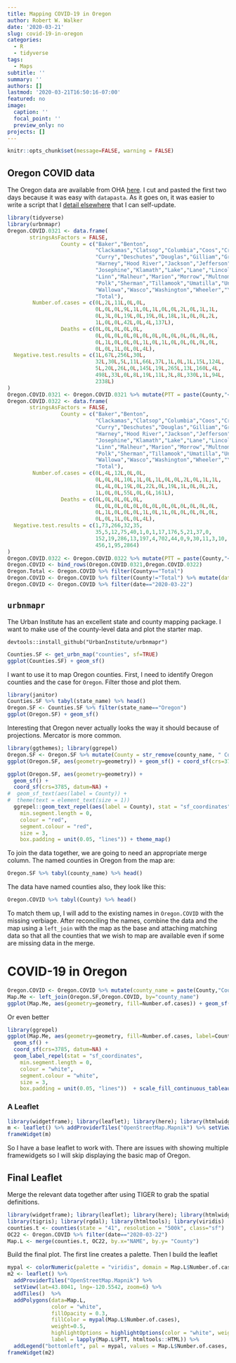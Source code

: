 ---
title: Mapping COVID-19 in Oregon
author: Robert W. Walker
date: '2020-03-21'
slug: covid-19-in-oregon
categories:
  - R
  - tidyverse
tags:
  - Maps
subtitle: ''
summary: ''
authors: []
lastmod: '2020-03-21T16:50:16-07:00'
featured: no
image:
  caption: ''
  focal_point: ''
  preview_only: no
projects: []
---

```{r setup, include=FALSE}
knitr::opts_chunk$set(message=FALSE, warning = FALSE)
```

## Oregon COVID data

The Oregon data are available from OHA [here](https://govstatus.egov.com/OR-OHA-COVID-19).  I cut and pasted the first two days because it was easy with `datapasta`.  As it goes on, it was easier to write a script that I [detail elsewhere](https://rww.science/R/COVID/) that I can self-update.

```{r, echo=FALSE}
library(tidyverse)
library(urbnmapr)
Oregon.COVID.0321 <- data.frame(
       stringsAsFactors = FALSE,
                 County = c("Baker","Benton",
                            "Clackamas","Clatsop","Columbia","Coos","Crook",
                            "Curry","Deschutes","Douglas","Gilliam","Grant",
                            "Harney","Hood River","Jackson","Jefferson",
                            "Josephine","Klamath","Lake","Lane","Lincoln",
                            "Linn","Malheur","Marion","Morrow","Multnomah",
                            "Polk","Sherman","Tillamook","Umatilla","Union",
                            "Wallowa","Wasco","Washington","Wheeler","Yamhill",
                            "Total"),
        Number.of.cases = c(0L,2L,11L,0L,0L,
                            0L,0L,0L,9L,1L,0L,1L,0L,0L,2L,0L,1L,1L,
                            0L,3L,0L,19L,0L,19L,0L,18L,1L,0L,0L,2L,
                            1L,0L,0L,42L,0L,4L,137L),
                 Deaths = c(0L,0L,0L,0L,0L,
                            0L,0L,0L,0L,0L,0L,0L,0L,0L,0L,0L,0L,0L,
                            0L,1L,0L,0L,0L,1L,0L,1L,0L,0L,0L,0L,0L,
                            0L,0L,1L,0L,0L,4L),
  Negative.test.results = c(1L,67L,256L,30L,
                            32L,30L,5L,11L,66L,37L,1L,0L,1L,15L,124L,
                            5L,20L,26L,0L,145L,19L,265L,13L,160L,4L,
                            498L,33L,0L,8L,19L,11L,3L,8L,330L,1L,94L,
                            2338L)
)
Oregon.COVID.0321 <- Oregon.COVID.0321 %>% mutate(PTT = paste(County,"<br/> Cases:",Number.of.cases,"<br/> Deaths:",Deaths,"<br/> Negative Tests:",Negative.test.results,"<br/>", sep=""), date="2020-03-21")
Oregon.COVID.0322 <- data.frame(
       stringsAsFactors = FALSE,
                 County = c("Baker","Benton",
                            "Clackamas","Clatsop","Columbia","Coos","Crook",
                            "Curry","Deschutes","Douglas","Gilliam","Grant",
                            "Harney","Hood River","Jackson","Jefferson",
                            "Josephine","Klamath","Lake","Lane","Lincoln",
                            "Linn","Malheur","Marion","Morrow","Multnomah",
                            "Polk","Sherman","Tillamook","Umatilla","Union",
                            "Wallowa","Wasco","Washington","Wheeler","Yamhill",
                            "Total"),
        Number.of.cases = c(0L,4L,12L,0L,0L,
                            0L,0L,0L,10L,1L,0L,1L,0L,0L,2L,0L,1L,1L,
                            0L,4L,0L,19L,0L,22L,0L,19L,1L,0L,0L,2L,
                            1L,0L,0L,55L,0L,6L,161L),
                 Deaths = c(0L,0L,0L,0L,0L,
                            0L,0L,0L,0L,0L,0L,0L,0L,0L,0L,0L,0L,0L,
                            0L,1L,0L,0L,0L,1L,0L,1L,0L,0L,0L,0L,0L,
                            0L,0L,1L,0L,0L,4L),
  Negative.test.results = c(1,73,266,32,35,
                            35,5,12,75,40,1,0,1,17,176,5,21,37,0,
                            152,19,286,13,197,4,702,44,0,9,30,11,3,10,
                            456,1,95,2864)
)
Oregon.COVID.0322 <- Oregon.COVID.0322 %>% mutate(PTT = paste(County,"<br/> Cases:",Number.of.cases,"<br/> Deaths:",Deaths,"<br/> Negative Tests:",Negative.test.results,"<br/>", sep=""), date="2020-03-22")
Oregon.COVID <- bind_rows(Oregon.COVID.0321,Oregon.COVID.0322)
Oregon.Total <- Oregon.COVID %>% filter(County=="Total")
Oregon.COVID <- Oregon.COVID %>% filter(County!="Total") %>% mutate(date = as.Date(date))
Oregon.COVID <- Oregon.COVID %>% filter(date=="2020-03-22")
```

## `urbnmapr`

The Urban Institute has an excellent state and county mapping package.  I want to make use of the county-level data and plot the starter map.

```
devtools::install_github("UrbanInstitute/urbnmapr")
```

```{r}
Counties.SF <- get_urbn_map("counties", sf=TRUE)
ggplot(Counties.SF) + geom_sf()
```


I want to use it to map Oregon counties.  First, I need to identify Oregon counties and the case for `Oregon`.  Filter those and plot them.

```{r}
library(janitor)
Counties.SF %>% tabyl(state_name) %>% head()
Oregon.SF <- Counties.SF %>% filter(state_name=="Oregon")
ggplot(Oregon.SF) + geom_sf()
```

Interesting that Oregon never actually looks the way it should because of projections.  Mercator is more common.

```{r}
library(ggthemes); library(ggrepel)
Oregon.SF <- Oregon.SF %>% mutate(County = str_remove(county_name, " County"))
ggplot(Oregon.SF, aes(geometry=geometry)) + geom_sf() + coord_sf(crs=3785, datum=NA) + geom_sf_text(aes(label = County)) + theme(text = element_text(size = 1))
```

```{r}
ggplot(Oregon.SF, aes(geometry=geometry)) + 
  geom_sf() + 
  coord_sf(crs=3785, datum=NA) + 
#  geom_sf_text(aes(label = County)) + 
#  theme(text = element_text(size = 1))
  ggrepel::geom_text_repel(aes(label = County), stat = "sf_coordinates",
    min.segment.length = 0,
    colour = "red",
    segment.colour = "red",
    size = 3,
    box.padding = unit(0.05, "lines")) + theme_map()
```


To join the data together, we are going to need an appropriate merge column.  The named counties in Oregon from the map are:

```{r}
Oregon.SF %>% tabyl(county_name) %>% head()
```

The data have named counties also, they look like this:

```{r}
Oregon.COVID %>% tabyl(County) %>% head()
```

To match them up, I will add to the existing names in `Oregon.COVID` with the missing verbiage.  After reconciling the names, combine the data and the map using a `left_join` with the map as the base and attaching matching data so that all the counties that we wish to map are available even if some are missing data in the merge.

# COVID-19 in Oregon

```{r}
Oregon.COVID <- Oregon.COVID %>% mutate(county_name = paste(County,"County", sep=" "))
Map.Me <- left_join(Oregon.SF,Oregon.COVID, by="county_name")
ggplot(Map.Me, aes(geometry=geometry, fill=Number.of.cases)) + geom_sf() + coord_sf(crs=3785, datum=NA) + scale_fill_viridis_c() + theme_minimal() + labs(title="COVID-19 in Oregon")
```

Or even better

```{r}
library(ggrepel)
ggplot(Map.Me, aes(geometry=geometry, fill=Number.of.cases, label=County.x)) + 
  geom_sf() +
  coord_sf(crs=3785, datum=NA) + 
  geom_label_repel(stat = "sf_coordinates",
    min.segment.length = 0,
    colour = "white",
    segment.colour = "white",
    size = 3,
    box.padding = unit(0.05, "lines"))  + scale_fill_continuous_tableau("Red") + theme_minimal() + labs(title="COVID-19 in Oregon", x="", y="", caption="Made with R, ggplot2, and ggrepel by @PieRatio \n data: https://govstatus.egov.com/OR-OHA-COVID-19")
```

### A Leaflet

```{r, eval=FALSE}
library(widgetframe); library(leaflet); library(here); library(htmlwidgets); library(htmltools)
m <- leaflet() %>% addProviderTiles("OpenStreetMap.Mapnik") %>% setView(lat=43.8041, lng=-120.5542, zoom=6) %>% addTiles()
frameWidget(m)
```

So I have a base leaflet to work with.  There are issues with showing multiple framewidgets so I will skip displaying the basic map of Oregon.

## Final Leaflet

Merge the relevant data together after using TIGER to grab the spatial definitions.

```{r, results='hide'}
library(widgetframe); library(leaflet); library(here); library(htmlwidgets)
library(tigris); library(rgdal); library(htmltools); library(viridis)
counties.t <- counties(state = "41", resolution = "500k", class="sf")
OC22 <- Oregon.COVID %>% filter(date=="2020-03-22")
Map.L <- merge(counties.t, OC22, by.x="NAME", by.y= "County")
```

Build the final plot.  The first line creates a palette.  Then I build the leaflet

```{r}
mypal <- colorNumeric(palette = "viridis", domain = Map.L$Number.of.cases, na.color = "grey")
m2 <- leaflet() %>% 
  addProviderTiles("OpenStreetMap.Mapnik") %>% 
  setView(lat=43.8041, lng=-120.5542, zoom=6) %>% 
  addTiles()  %>% 
  addPolygons(data=Map.L, 
              color = "white", 
              fillOpacity = 0.3, 
              fillColor = mypal(Map.L$Number.of.cases), 
              weight=0.5, 
              highlightOptions = highlightOptions(color = "white", weight = 2, bringToFront = TRUE), 
              label = lapply(Map.L$PTT, htmltools::HTML)) %>%
  addLegend("bottomleft", pal = mypal, values = Map.L$Number.of.cases, title = "Coronavirus Cases in Oregon", opacity = 0.3)
frameWidget(m2)
```
